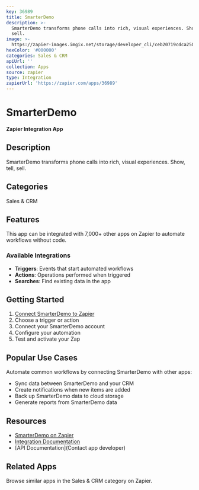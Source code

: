 ```yaml
---
key: 36989
title: SmarterDemo
description: >-
  SmarterDemo transforms phone calls into rich, visual experiences. Show, tell,
  sell.
image: >-
  https://zapier-images.imgix.net/storage/developer_cli/ceb20719cdca250ea1b7ef2d853a2591.png?auto=format%2Ccompress&ixlib=python-3.0.0&q=50
hexColor: '#000000'
categories: Sales & CRM
apiUrl: ''
collection: Apps
source: zapier
type: Integration
zapierUrl: 'https://zapier.com/apps/36989'
---
```

# SmarterDemo

**Zapier Integration App**

## Description

SmarterDemo transforms phone calls into rich, visual experiences. Show, tell, sell.

## Categories

Sales & CRM

## Features

This app can be integrated with 7,000+ other apps on Zapier to automate workflows without code.

### Available Integrations

- **Triggers**: Events that start automated workflows
- **Actions**: Operations performed when triggered
- **Searches**: Find existing data in the app

## Getting Started

1. [Connect SmarterDemo to Zapier](https://zapier.com/apps/36989)
2. Choose a trigger or action
3. Connect your SmarterDemo account
4. Configure your automation
5. Test and activate your Zap

## Popular Use Cases

Automate common workflows by connecting SmarterDemo with other apps:

- Sync data between SmarterDemo and your CRM
- Create notifications when new items are added
- Back up SmarterDemo data to cloud storage
- Generate reports from SmarterDemo data

## Resources

- [SmarterDemo on Zapier](https://zapier.com/apps/36989)
- [Integration Documentation](https://zapier.com/apps/36989/integrations)
- [API Documentation](Contact app developer)

## Related Apps

Browse similar apps in the Sales & CRM category on Zapier.
